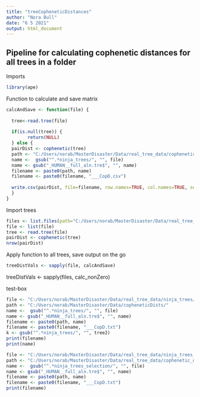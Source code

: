 ---
title: "treeCopheneticDistances"
author: "Nora Bull"
date: "6 5 2021"
output: html_document
---


## Pipeline for calculating cophenetic distances for all trees in a folder

Imports
```{r}
library(ape)
```


Function to calculate and save matrix
```{r}
calcAndSave <- function(file) {
  
  tree<-read.tree(file)
  
  if(is.null(tree)) {
        return(NULL)
  } else {
  pairDist <- cophenetic(tree)
  path <- "C:/Users/norab/MasterDisaster/Data/real_tree_data/cophenetic_dists/"
  name <-  gsub("^.*ninja_trees/", "", file)
  name <- gsub("_HUMAN__full_aln.tre$", "", name)
  filename <- paste0(path, name)
  filename <- paste0(filename, "___CopD.csv")
  
  write.csv(pairDist, file=filename, row.names=TRUE, col.names=TRUE, sep = ",", quote = F)
  }
}
```



Import trees
```{r}
files <- list.files(path="C:/Users/norab/MasterDisaster/Data/real_tree_data/ninja_trees", pattern=".*ENSG00000144118___RALB__.*", full.names=TRUE, recursive=FALSE)
file <- list(file)
tree <- read.tree(file)
pairDist <- cophenetic(tree)
nrow(pairDist)
```

Apply function to all trees, save output on the go
```{r}
treeDistVals <- sapply(file, calcAndSave)
```

treeDistVals <- sapply(files, calc_nonZero)



test-box
```{r}
file <- "C:/Users/norab/MasterDisaster/Data/real_tree_data/ninja_trees/ENSG00000144118___RALB_HUMAN__full_aln.tre"
path <- "C:/Users/norab/MasterDisaster/Data/copheneticDists/"
name <-  gsub("^.*ninja_trees/", "", file)
name <- gsub("_HUMAN__full_aln.tre$", "", name)
filename <- paste0(path, name)
filename <- paste0(filename, "___CopD.txt")
k <- gsub("^.*ninja_trees/", "", tree2)
print(filename)
print(name)
```
```{r}
file <- "C:/Users/norab/MasterDisaster/Data/real_tree_data/ninja_trees_selection/ENSG00000006210___X3CL1_HUMAN__full_aln.tre"
path <- "C:/Users/norab/MasterDisaster/Data/real_tree_data/cophenetic_dists/"
name <-  gsub("^.*ninja_trees_selection/", "", file)
name <- gsub("_HUMAN__full_aln.tre$", "", name)
filename <- paste0(path, name)
filename <- paste0(filename, "___CopD.txt")
print(filename)
```
